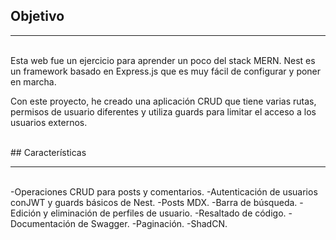 ## Objetivo

---

<br />
Esta web fue un ejercicio para aprender un poco del stack MERN. Nest es un framework
basado en Express.js que es muy fácil de configurar y poner en marcha.

 Con este proyecto,
he creado una aplicación CRUD que tiene varias rutas, permisos de usuario diferentes
y utiliza guards para limitar el acceso a los usuarios externos.

<br />
## Características

---

<br />
-Operaciones CRUD para posts y comentarios. 
-Autenticación de usuarios conJWT y guards básicos de Nest. 
-Posts MDX. 
-Barra de búsqueda. 
-Edición y eliminación
de perfiles de usuario. 
-Resaltado de código. 
-Documentación de Swagger. 
-Paginación.
-ShadCN.
